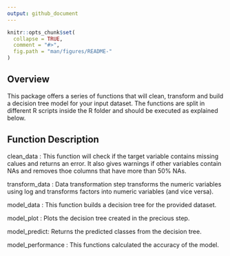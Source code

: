```yaml
---
output: github_document
---
```


<!-- README.md is generated from README.Rmd. Please edit that file -->

```r
knitr::opts_chunk$set(
  collapse = TRUE,
  comment = "#>",
  fig.path = "man/figures/README-"
)
```

## Overview

This package offers a series of functions that will clean, transform and build a decision tree model for your input dataset. The functions are split in different R scripts inside the R folder and should be executed as explained below. 

## Function Description

clean_data : This function will check if the target variable contains missing calues and returns an error. It also gives warnings if other variables contain NAs and removes thoe columns that have more than 50% NAs. 

transform_data : Data transformation step transforms the numeric variables using log and transforms factors into numeric variables (and vice versa).

model_data : This function builds a decision tree for the provided dataset. 

model_plot : Plots the decision tree created in the precious step.

model_predict: Returns the predicted classes from the decision tree.

model_performance : This functions calculated the accuracy of the model. 




